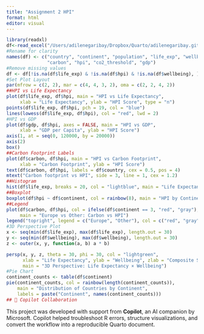 ```yaml
---
title: "Assignment 2 HPI"
format: html
editor: visual
---
```


```r
library(readxl)
df<-read_excel("/Users/adilenegaribay/Dropbox/Quarto/adilenegaribay.github.io/data/hpi_clean.xlsx")
#Rename for clarity
names(df) <- c("country", "continent", "population", "life_exp", "wellbeing", 
               "carbon", "hpi", "co2_threshold", "gdp")
#Remove missing values
df <- df[!is.na(df$life_exp) & !is.na(df$hpi) & !is.na(df$wellbeing), ]
#Set Plot Layout
par(mfrow = c(2, 2), mar = c(4, 4, 3, 2), oma = c(2, 2, 4, 2))
##HPI vs Life Expectancy
plot(df$life_exp, df$hpi, main = "HPI vs Life Expectancy",
     xlab = "Life Expectancy", ylab = "HPI Score", type = "n")
points(df$life_exp, df$hpi, pch = 19, col = "blue")
lines(lowess(df$life_exp, df$hpi), col = "red", lwd = 2)
#HPI vs GDP
plot(df$gdp, df$hpi, axes = FALSE, main = "HPI vs GDP",
     xlab = "GDP per Capita", ylab = "HPI Score")
axis(1, at = seq(0, 120000, by = 20000))
axis(2)
box()
##Carbon Footprint Labels
plot(df$carbon, df$hpi, main = "HPI vs Carbon Footprint",
     xlab = "Carbon Footprint", ylab = "HPI Score")
text(df$carbon, df$hpi, labels = df$country, cex = 0.5, pos = 4)
mtext("Carbon footprint vs HPI", side = 3, line = 1, cex = 1.2)
##Histogram
hist(df$life_exp, breaks = 20, col = "lightblue", main = "Life Expectancy Distribution")
##Boxplot
boxplot(df$hpi ~ df$continent, col = rainbow(8), main = "HPI by Continent")
##Legend
plot(df$carbon, df$hpi, col = ifelse(df$continent == 3, "red", "gray"), pch = 16,
     main = "Europe vs Other: Carbon vs HPI")
legend("topright", legend = c("Europe", "Other"), col = c("red", "gray"), pch = 16)
#3D Perspective Plot
x <- seq(min(df$life_exp), max(df$life_exp), length.out = 30)
y <- seq(min(df$wellbeing), max(df$wellbeing), length.out = 30)
z <- outer(x, y, function(a, b) a * b)

persp(x, y, z, theta = 30, phi = 30, col = "lightgreen",
      xlab = "Life Expectancy", ylab = "Wellbeing", zlab = "Composite Score",
      main = "3D Perspective: Life Expectancy × Wellbeing")
#Pie Chart
continent_counts <- table(df$continent)
pie(continent_counts, col = rainbow(length(continent_counts)),
    main = "Distribution of Countries by Continent",
    labels = paste("Continent", names(continent_counts)))
## 🤖 Copilot Collaboration

```
This project was developed with support from **Copilot**, an AI companion by Microsoft. Copilot helped troubleshoot R errors, structure visualizations, and convert the workflow into a reproducible Quarto document.
